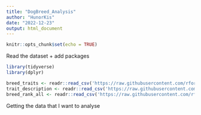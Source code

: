 ```yaml
---
title: "DogBreed_Analysis"
author: "HunorKis"
date: "2022-12-23"
output: html_document
---
```


```r
knitr::opts_chunk$set(echo = TRUE)
```

Read the dataset + add packages
```r
library(tidyverse)
library(dplyr)

breed_traits <- readr::read_csv('https://raw.githubusercontent.com/rfordatascience/tidytuesday/master/data/2022/2022-02-01/breed_traits.csv')
trait_description <- readr::read_csv('https://raw.githubusercontent.com/rfordatascience/tidytuesday/master/data/2022/2022-02-01/trait_description.csv')
breed_rank_all <- readr::read_csv('https://raw.githubusercontent.com/rfordatascience/tidytuesday/master/data/2022/2022-02-01/breed_rank.csv')
```
 Getting the data that I want to analyse
 
```r

```
 
